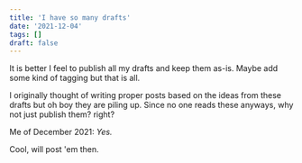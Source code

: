 ```yaml
---
title: 'I have so many drafts'
date: '2021-12-04'
tags: []
draft: false
---
```


It is better I feel to publish all my drafts and keep them as-is. Maybe add some kind of tagging but that is all.

I originally thought of writing proper posts based on the ideas from these drafts but oh boy they are piling up.
Since no one reads these anyways, why not just publish them? right?

Me of December 2021: _Yes._

Cool, will post 'em then.
